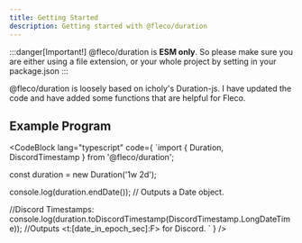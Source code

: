 ```yaml
---
title: Getting Started
description: Getting started with @fleco/duration
---
```



:::danger[Important!]
	@fleco/duration is **ESM only**. So please make sure you are either using a <InlineCode content=".mjs" /> file extension, or your whole project by setting <InlineCode content='"module": true' /> in your package.json
:::

@fleco/duration is loosely based on icholy's Duration-js. I have updated the code and have added some functions that are helpful for Fleco.

<Tabs>
	<TabItem label="npm">
		<CodeCopy lang="bash" content="npm install @fleco/duration" />
	</TabItem>
	<TabItem label="pnpm">
		<CodeCopy lang="bash" content="pnpm install @fleco/duration" />
	</TabItem>
	<TabItem label="yarn">
		<CodeCopy lang="bash" content="yarn add @fleco/duration" />
	</TabItem>
	<TabItem label="bun">
		<CodeCopy lang="bash" content="bun add @fleco/duration" />
	</TabItem>
</Tabs>

## Example Program

<CodeBlock
	lang="typescript"
	code={
`import { Duration, DiscordTimestamp } from '@fleco/duration';

const duration = new Duration('1w 2d');

console.log(duration.endDate()); // Outputs a Date object.

//Discord Timestamps:
console.log(duration.toDiscordTimestamp(DiscordTimestamp.LongDateTime)); //Outputs <t:[date_in_epoch_sec]:F> for Discord.
`
}
/>